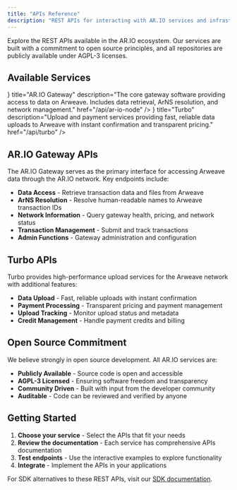 ```yaml
---
title: "APIs Reference"
description: "REST APIs for interacting with AR.IO services and infrastructure"
---
```



Explore the REST APIs available in the AR.IO ecosystem. Our services are built with a commitment to open source principles, and all repositories are publicly available under AGPL-3 licenses.

## Available Services

<Cards>
  <Card
    icon={<Image src="/ario.svg" alt="AR.IO" width={24} height={24} />}
    title="AR.IO Gateway"
    description="The core gateway software providing access to data on Arweave. Includes data retrieval, ArNS resolution, and network management."
    href="/api/ar-io-node"
  />
  <Card
    icon={<Image src="/turbo.svg" alt="Turbo" width={24} height={24} />}
    title="Turbo"
    description="Upload and payment services providing fast, reliable data uploads to Arweave with instant confirmation and transparent pricing."
    href="/api/turbo"
  />
</Cards>

## AR.IO Gateway APIs

The AR.IO Gateway serves as the primary interface for accessing Arweave data through the AR.IO network. Key endpoints include:

- **Data Access** - Retrieve transaction data and files from Arweave
- **ArNS Resolution** - Resolve human-readable names to Arweave transaction IDs
- **Network Information** - Query gateway health, pricing, and network status
- **Transaction Management** - Submit and track transactions
- **Admin Functions** - Gateway administration and configuration

## Turbo APIs

Turbo provides high-performance upload services for the Arweave network with additional features:

- **Data Upload** - Fast, reliable uploads with instant confirmation
- **Payment Processing** - Transparent pricing and payment management
- **Upload Tracking** - Monitor upload status and metadata
- **Credit Management** - Handle payment credits and billing

## Open Source Commitment

We believe strongly in open source development. All AR.IO services are:

- **Publicly Available** - Source code is open and accessible
- **AGPL-3 Licensed** - Ensuring software freedom and transparency
- **Community Driven** - Built with input from the developer community
- **Auditable** - Code can be reviewed and verified by anyone

## Getting Started

1. **Choose your service** - Select the APIs that fit your needs
2. **Review the documentation** - Each service has comprehensive APIs documentation
3. **Test endpoints** - Use the interactive examples to explore functionality
4. **Integrate** - Implement the APIs in your applications

For SDK alternatives to these REST APIs, visit our [SDK documentation](/sdks).
